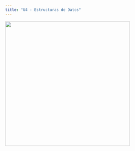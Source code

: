 ```yaml
---
title: "U4 - Estructuras de Datos"
---
```


![](../imgs/trabajo_en_progreso.png){fig-align="center" width="400px"}